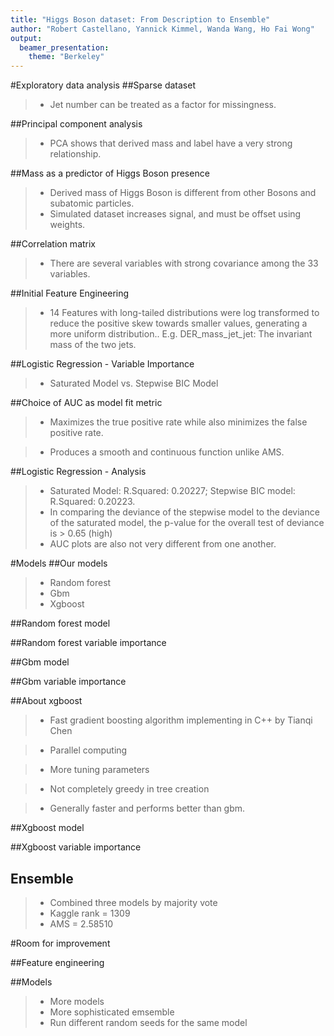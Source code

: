 ```yaml
---
title: "Higgs Boson dataset: From Description to Ensemble"
author: "Robert Castellano, Yannick Kimmel, Wanda Wang, Ho Fai Wong"
output: 
  beamer_presentation:
    theme: "Berkeley"
---
```

\begin{center}
\includegraphics[scale = .13]{Images/Higgs.jpg}
\end{center}


#Exploratory data analysis
##Sparse dataset
\begin{center}
\includegraphics[scale = .4]{Images/missingnessandjets.jpg}
\end{center}

> - Jet number can be treated as a factor for missingness.

##Principal component analysis
\begin{center}
\includegraphics[scale = .33]{Images/PC1PC2.jpeg}

\includegraphics[scale = .33]{Images/PCAanalysis.png}
\end{center}

> - PCA shows that derived mass and label have a very strong relationship.

##Mass as a predictor of Higgs Boson presence
\begin{center}
\includegraphics[scale = .35]{Images/sciencemass.png}
\includegraphics[scale = .35]{Images/density.jpeg}
\end{center}

> - Derived mass of Higgs Boson is different from other Bosons and subatomic particles.
> - Simulated dataset increases signal, and must be offset using weights.

##Correlation matrix
\begin{center}
\includegraphics[scale = .5]{Images/corrplot.png}
\end{center}

> - There are several variables with strong covariance among the 33 variables. 

##Initial Feature Engineering 
\begin{center}
\includegraphics[scale = .2]{Images/pre_log_transformed.jpg}
\includegraphics[scale = .2]{Images/log_transformed.jpg}
\end{center}

> -  14 Features with long-tailed distributions were log transformed to reduce the positive skew towards smaller values, generating a more uniform distribution.. E.g. DER_mass_jet_jet: The invariant mass of the two jets.

##Logistic Regression - Variable Importance
\begin{center}
\includegraphics[scale = .17]{Images/Sat_Model-VarImp.jpg}
\includegraphics[scale = .17]{Images/Stepwise-VarImp.jpg}
\end{center}

> -  Saturated Model vs. Stepwise BIC Model

##Choice of AUC as model fit metric 
\begin{center}
\includegraphics[scale = .4]{Images/RF_AUC_plot.jpeg}
\end{center}

> -  Maximizes the true positive rate while also minimizes the false positive rate. 

> -  Produces a smooth and continuous function unlike AMS.

##Logistic Regression - Analysis
\begin{center}
%\includegraphics[scale = .1]{Images/residual_plot-logistic.jpg}
\includegraphics[scale = .17]{Images/AUC-logistic.jpg}
\end{center}

> -  Saturated Model: R.Squared: 0.20227; Stepwise BIC model: R.Squared: 0.20223.
> - In comparing the deviance of the stepwise model to the deviance of the saturated model, the p-value for the overall test of deviance is > 0.65 (high)
> -  AUC plots are also not very different from one another.

#Models
##Our models

> - Random forest
> - Gbm
> - Xgboost

##Random forest model

\begin{itemize}
\item Tuning parameters
\begin{itemize}
  \item mtry: Number of splits per tree
\end{itemize}
\pause
\item Performed 5-fold CV to tune parameters.
\begin{itemize}
  \item 20\% of training data for mtry gride of 1, 2, 3, 6, 9
  \item 80\% of training data for mtry gride of 4, 5, 6, 7, 8
  \item mtry = 5
\end{itemize}
\pause
\item AUC on training data = .9071
\item Kaggle rank = 1311
\item AMS = 2.57949
\end{itemize}

##Random forest variable importance

\includegraphics[scale = .6]{Images/rfvarimportancecolor.jpeg}

##Gbm model

\begin{itemize}
\item Gradient boosting model
\pause
\item Tuning parameters
\begin{itemize}
  \item shrinkage: Learning rate
  \item interaction\_depth: Depth of variable interactions
  \item n.trees: Number of trees
  \item n.minobsinnode: Minimum number of observations in a terminal node
\end{itemize}
\pause
\item Performed 5-fold CV to tune parameters.
\begin{itemize}
  \item shrinkage = .1
  \item interaction\_depth = 3
  \item n.trees = 150
  \item n.minobsinnode = 10
\end{itemize}
\pause
\item AUC on training data = .855
\item Kaggle rank = 1394
\item AMS = 2.30069
\end{itemize}

##Gbm variable importance

\includegraphics[scale = .6]{Images/gbm_importance.png}

##About xgboost

> - Fast gradient boosting algorithm implementing in C++ by Tianqi Chen

> - Parallel computing

> - More tuning parameters

> - Not completely greedy in tree creation

> - Generally faster and performs better than gbm.

##Xgboost model

\begin{itemize}
\item Parameters we tuned:
\begin{itemize}
  \item nrounds: Number of trees
  \item max\_depth
  \item colsample\_bytree: Percent of parameters used at each split.
  tree
  \item eta: Learning rate
\end{itemize}
\pause
\item Performed 5-fold CV to tune parameters.
\begin{itemize}
  \item nrounds = 200
  \item max\_depth = 5
  \item colsample\_bytree = .85
  \item eta = .2
\end{itemize}
\pause
\item AUC on training data = .9254
\item Kaggle rank = 1340
\item AMS = 2.49958
\end{itemize}


##Xgboost variable importance

\includegraphics[scale = .6]{Images/xgboost_var_importance.png}

## Ensemble

> - Combined three models by majority vote
> - Kaggle rank = 1309
> - AMS = 2.58510

#Room for improvement

##Feature engineering

\begin{itemize}
\item We did not include any additional variables
\begin{itemize}
\item Basic physics. e.g. Cartesian coordinates of momentum
\pause
\item Advanced physics: e.g. CAKE variable
\pause
\item Better understand the physics of additional variables
\end{itemize}
\pause
\item Log transforms
\end{itemize}

##Models

> - More models
> - More sophisticated emsemble
> - Run different random seeds for the same model
